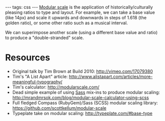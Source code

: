---
tags: css
---
[[Modular scale]] is the application of historically/culturally pleasing ratios to type and layout. For example, we can take a base value (like 14px) and scale it upwards and downwards in steps of 1.618 (the golden ratio), or some other ratio such as a musical interval.

We can superimpose another scale (using a different base value and ratio) to produce a "double-stranded" scale.

= Resources =

* Original talk by Tim Brown at Build 2010: http://vimeo.com/17079380 
* Tim's "A List Apart" article: http://www.alistapart.com/articles/more-meaningful-typography/
* Tim's calculator: http://modularscale.com/
* Dead simple example of using [[Sass]] mix-ins to produce modular scaling: http://mrandmrsok.com/blog/modular-scale-calculator-using-scss
* Full fledged Compass (RubyGem)/Sass (SCSS) modular scaling library: https://github.com/scottkellum/modular-scale
* Typeplate take on modular scaling: http://typeplate.com/#base-type
